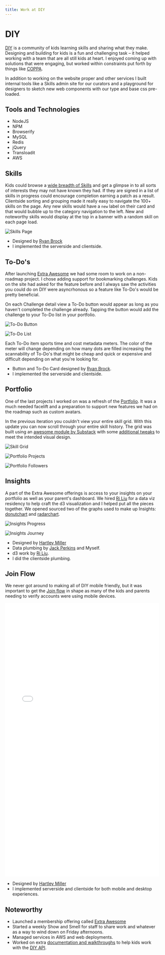 ```yaml
---
title: Work at DIY
---
```


# DIY

[DIY][diy] is a community of kids learning skills and sharing what
they make. Designing and building for kids is a fun and challenging task – it helped
working with a team that are all still kids at heart. I enjoyed coming up with
solutions that were engaging, but worked within constraints put forth by
things like [COPPA][coppa].

In addition to working on the website proper and other services I built internal
tools like a Skills admin site for our curators and a playground for designers to
sketch new web components with our type and base css pre-loaded.

## Tools and Technologies

- NodeJS
- NPM
- Browserify
- MySQL
- Redis
- jQuery
- Transloadit
- AWS

## Skills

Kids could browse a [wide breadth of Skills][skills] and get a glimpse in to all
sorts of interests they may not have known they had. If they are signed in a
list of skills in progress could encourage completion earning a patch as
a result. Clientside sorting and grouping made it really easy to navigate the
100+ skills on the page. Any new skills would have a `new` label on their card and
that would bubble up to the category navigation to the left. New and noteworthy
skills would display at the top in a banner with a random skill on each page
load.

![Skills Page](https://cloud.githubusercontent.com/assets/22249/5868795/9fa188c2-a263-11e4-8659-0e51e7fd4933.png)

- Designed by [Ryan Brock](ryan)
- I implemented the serverside and clientside.

## To-Do's

After launching [Extra Awesome][ea] we had some room to work on a non-roadmap project.
I chose adding support for bookmarking challenges. Kids on the site had asked for the
feature before and I always saw the activities you could do on DIY were asyncrhonous
so a feature like To-Do's would be pretty beneficial.

On each Challenge detail view a To-Do button would appear as long as you haven't
completed the challenge already. Tapping the button would add the challenge
to your To-Do list in your portfolio.

![To-Do Button](/assets/projects/diy/images/todo-button.gif)

![To-Do List](https://cloud.githubusercontent.com/assets/22249/5868810/bd96fdd0-a263-11e4-9642-23e378b60967.png)

Each To-Do item sports time and cost metadata meters. The color of the meter
will change depending on how many dots are filled increasing the scannability
of To-Do's that might be cheap and quick or expensive and difficult depending
on what you're looking for.

- Button and To-Do Card designed by [Ryan Brock][ryan].
- I implemented the serverside and clientside.

## Portfolio

One of the last projects I worked on was a refresh of the [Portfolio][portfolio].
It was a much needed facelift and a preparation to support new features we had
on the roadmap such as custom avatars.

In the previous iteration you couldn't view your entire skill grid. With this
update you can now scroll through your entire skill history. The grid was built
using an [awesome module by Substack][hexgrid] with some [additional tweaks][skill-hexgrid] to meet the
intended visual design.

![Skill Grid](/assets/projects/diy/images/skill-grid.gif)

![Portfolio Projects](https://cloud.githubusercontent.com/assets/22249/5868815/c8397862-a263-11e4-9a1d-568bade27097.png)

![Portfolio Followers](https://cloud.githubusercontent.com/assets/22249/5868811/bdd49582-a263-11e4-9cb6-3d62e6152778.png)

## Insights

A part of the Extra Awesome offerings is access to your insights on your portfolio
as well as your parent's dashboard. We hired [Ri Liu][ri] for a data viz residency to
help craft the d3 visualization and I helped put all the pieces together. We
opened sourced two of the graphs used to make up Insights: [donutchart][donutchart] and
[radarchart][radarchart].

![Insights Progress](https://cloud.githubusercontent.com/assets/22249/5868805/b888ac8a-a263-11e4-880f-6a3b0efc2829.png)

![Insights Journey](https://cloud.githubusercontent.com/assets/22249/5868806/b8a64d08-a263-11e4-8f93-1035b52db608.png)

- Designed by [Hartley Miller][hartley]
- Data plumbing by [Jack Perkins][jack] and Myself.
- d3 work by [Ri Liu][ri].
- I did the clientside plumbing.

## Join Flow

We never got around to making all of DIY mobile friendly, but it was important
to get the [Join flow][join] in shape as many of the kids and parents needing to verify
accounts were using mobile devices.

<iframe src="//player.vimeo.com/video/117758788" width="500" height="888" frameborder="0" webkitallowfullscreen mozallowfullscreen allowfullscreen class="article-media"></iframe>

- Designed by [Hartley Miller][hartley]
- I implemented serverside and clientside for both mobile and desktop experiences.

## Noteworthy

- Launched a membership offering called [Extra Awesome][ea]
- Started a weekly Show and Smell for staff to share work and whatever as a way to wind down on Friday afternoons.
- Managed services in AWS and web deployments.
- Worked on extra [documentation and walkthroughs][diy-client-example] to help kids work with the [DIY API][diy-api].

[coppa]: http://www.coppa.org (Children's Online Privacy Protection Act)
[diy]: https://diy.org (DIY)
[skills]: https://diy.org/skills (DIY – Skills)
[playground]: https://github.com/diy/web-playground (DIY – Playground)
[ryan]: https://twitter.com/brocklesocks (Ryan's Twitter)
[portfolio]: https://diy.org/drk (drk on DIY)
[hexgrid]: https://github.com/substack/hex-grid (skill-grid on Github)
[hartley]: https://twitter.com/hrtlym (Hartley's Twitter)
[ri]: https://twitter.com/riblah (Ri's Twitter)
[jack]: https://twitter.com/mousecastle (Jack's Twitter)
[ea]: https://diy.org/membership (DIY Membership)
[join]: https://diy.org/join (DIY Join)
[diy-api]: http://docs.diy.org (DIY API Docs)
[diy-client-example]: https://github.com/derekr/diy-client-example (Getting started w/ diy-client)
[skill-hexgrid]: https://github.com/diy/skill-hex-grid (diy/skill-hex-grid on Github)
[donutchart]: https://github.com/diy/donutchart (diy/donutchart)
[radarchart]: https://github.com/diy/radarchart (diy/radarchart)